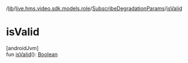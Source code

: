 /[lib](/api-reference/android/v2/home/content)/[live.hms.video.sdk.models.role](../index)/[SubscribeDegradationParams](index)/[isValid](is-valid)

# isValid

[androidJvm]\
fun [isValid](is-valid)(): [Boolean](https://kotlinlang.org/api/latest/jvm/stdlib/kotlin/-boolean/index.html)

